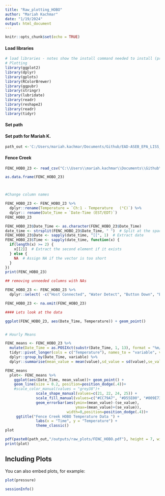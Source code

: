 ```yaml
---
title: "Raw_plotting_HOBO"
author: "Mariah Kachmar"
date: "1/19/2024"
output: html_document
---
```


```r
knitr::opts_chunk$set(echo = TRUE)
```


#### Load libraries

```r
# load libraries - notes show the install command needed to install (pre installed)
# Plotting
library(ggplot2)
library(dplyr)
library(gplots)
library(RColorBrewer)
library(ggpubr)
library(stringr)
library(lubridate)
library(readr)
library(reshape2)
library(readr)
library(tidyr)
```

#### Set path
#### Set path for Mariah K. 
```r
path_out <-'C:/Users/mariah.kachmar/Documents/Github/EAD-ASEB_EPA_LISS_Disease_Surveillance/Sonde_Data/output'
```

#### Fence Creek ####
```r
FENC_HOBO_23 <- read_csv("C:\\Users\\mariah.kachmar\\Documents\\Github\\EAD-ASEB_EPA_LISS_Disease_Surveillance\\HOBO_Data\\112023_FENC_HOBO.csv", col_names = TRUE)   

as.data.frame(FENC_HOBO_23)



#Change column names

FENC_HOBO_23 <- FENC_HOBO_23 %>%
  dplyr::rename(Temperature = `Ch:1 - Temperature   (°C)`) %>%
  dplyr:: rename(Date_Time = `Date-Time (EST/EDT)`)
FENC_HOBO_23

FENC_HOBO_23$Date_Time <- as.character(FENC_HOBO_23$Date_Time)
date_time <- strsplit(FENC_HOBO_23$Date_Time, " ")  # Split at the space
FENC_HOBO_23$Date <- sapply(date_time, "[[", 1)  # Extract date
FENC_HOBO_23$Time <- sapply(date_time, function(x) {
  if(length(x) >= 2) {
    x[[2]]  # Extract the second element if it exists
  } else {
    NA  # Assign NA if the vector is too short
  }
})
print(FENC_HOBO_23)

## removing unneeded columns with NAs

FENC_HOBO_23 <- FENC_HOBO_23 %>%
  dplyr::select( -c("Host Connected", "Water Detect", "Button Down", "Button Up", "End of File"))

FENC_HOBO_23 <- na.omit(FENC_HOBO_23)

#### Lets look at the data 

ggplot(FENC_HOBO_23, aes(Date_Time, Temperature)) + geom_point()


# Hourly Means 

FENC_means <- FENC_HOBO_23 %>%
  mutate(Date_Time = as.POSIXct(substr(Date_Time, 1, 13), format = "%m/%d/%Y %H")) %>% # Adjust the date format
  tidyr::pivot_longer(cols = c("Temperature"), names_to = "variable", values_to = "value") %>%
  dplyr::group_by(Date_Time, variable) %>%
  dplyr::summarise(mean_value = mean(value),sd_value = sd(value),se_value = sd(value) / sqrt(n())) 

FENC_means
  plot<- FENC_means %>%
    ggplot(aes(Date_Time, mean_value))+ geom_point() + 
    geom_line(size = 0.2, position=position_dodge(.4))+
    #scale_color_manual(values = "grey38")+
              scale_shape_manual(values=c(21, 22, 24, 25)) + 
              scale_fill_manual(values=c("#CC79A7", "#D55E00", "#009E73", "#0072B2")) + 
              geom_errorbar(aes(ymin=(mean_value)-(se_value), 
                                ymax=(mean_value)+(se_value)), 
                            width=0,position=position_dodge(.4))+
     ggtitle("Fence Creek HOBO Temperature Data ") +
              labs(x = "Time", y = "Temperature") +
              theme_classic()
plot

pdf(paste0(path_out,"/outputs/raw_plots/FENC_HOBO.pdf"), height = 7, width = 14)
print(plot)

```

## Including Plots

You can also embed plots, for example:

```r
plot(pressure)
```

```r
sessionInfo()
```